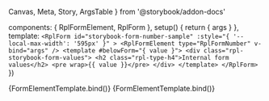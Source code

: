   Canvas,
  Meta,
  Story,
  ArgsTable
} from '@storybook/addon-docs'

  components: { RplFormElement, RplForm },
  setup() {
    return { args }
  },
  template: `
    <RplForm
      id="storybook-form-number-sample"
      :style="{
        '--local-max-width': '595px'
      }"
    >
      <RplFormElement type="RplFormNumber" v-bind="args" />
      <template #belowForm="{ value }">
        <div class="rpl-storybook-form-values">
          <h2 class="rpl-type-h4">Internal form values</h2>
          <pre wrap>{{ value }}</pre>
        </div>
      </template>
    </RplForm>
`
})

<Meta title='Forms/Input' component={RplFormElement} />

<Canvas>
  <Story
    name='Number'
  >
    {FormElementTemplate.bind()}
  </Story>
</Canvas>

<Canvas>
  <Story
    name='Number with buttons'
    args={{
      value: "1",
      min: 0,
      max: 10,
      step: 1,
      mode: 'alt'
    }}
  >
    {FormElementTemplate.bind()}
  </Story>
</Canvas>

